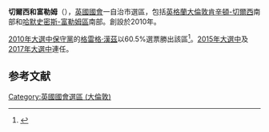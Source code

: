 {{NoteTA
|G1=PoliticiansUK
|1= zh-cn:切尔西; zh-hk:車路士; zh-tw:切爾西;
|2 =zh-cn:富勒姆;zh-hk:富咸;zh-tw:富勒姆;
}}
{{Infobox UK constituency main
 |name        = 切爾西和富勒姆
 |parliament  = uk
 |map1        = ChelseaFulham2007
 |map2        = 
 |map_entity  = 大倫敦
 |map_year    = 
 |map_size    = 200px
 |year        = 2010
 |abolished   = 
 |type        = 自治市鎮
 |previous    = 
 |next        = 
 | population = 105,697（2011年普查）<ref>{{cite web |url=http://neighbourhood.statistics.gov.uk/dissemination/LeadTableView.do?a=7&b=6507813&c=&d=27&e=62&g=6430187&i=1001x1003x1032x1004&o=362&m=0&r=1&s=1422104706393&enc=1&dsFamilyId=2473 |title=Chelsea and Fulham: Usual Resident Population, 2011 |website=Neighbourhood Statistics |publisher=Office for National Statistics |accessdate=21 February 2015 |archive-url=https://web.archive.org/web/20150221194239/http://neighbourhood.statistics.gov.uk/dissemination/LeadTableView.do?a=7&b=6507813&c=&d=27&e=62&g=6430187&i=1001x1003x1032x1004&o=362&m=0&r=1&s=1422104706393&enc=1&dsFamilyId=2473 |archive-date=2015-02-21 |dead-url=yes }}</ref>
 |electorate  = 62,958（2010年12月）<ref>{{cite web 
 |url=http://www.boundarycommissionforengland.org.uk/electoral-figures/electoral-figures.htm 
 |title=Electorate Figures - Boundary Commission for England 
 |date=4 March 2011 
 |work=2011 Electorate Figures 
 |publisher=Boundary Commission for England 
 |accessdate=13 March 2011 
 |deadurl=yes 
 |archiveurl=https://web.archive.org/web/20101106204053/http://www.boundarycommissionforengland.org.uk/electoral-figures/electoral-figures.htm 
 |archivedate=2010-11-06 
 }}</ref>
 |mp          = [[格雷格·汉兹|格雷格·汉兹]]
 |party       = [[保守黨_(英國)|保守黨]]
 |region      = England
 |county      = [[大倫敦|大倫敦]]
 |european    = 
 |elects_howmany =1 
}}
'''切爾西和富勒姆'''（{{lang-en|Chelsea and Fulham}}），[[英國|英國]][[英國國會|國會]]一自治市選區，包括[[英格蘭|英格蘭]][[大倫敦|大倫敦]][[肯辛頓-切爾西|肯辛頓-切爾西]]南部和[[哈默史密斯-富勒姆區|哈默史密斯-富勒姆區]]南部。創設於2010年。

[[2010年英國大選|2010年大選中]][[保守黨_(英國)|保守黨]]的[[格雷格·漢茲|格雷格·漢茲]]以60.5%選票勝出該區<ref name="">{{cite news
|publisher=[[英國廣播公司|英國廣播公司]]
|date=2010年5月7日
|title=Election  2010/Constituency/Chelsea and Fulham
|url=http://news.bbc.co.uk/1/shared/election2010/results/constituency/b01.stm
|accessdate=2010年5月8日
|archive-date=2017年8月23日
|archive-url=https://web.archive.org/web/20170823104832/http://news.bbc.co.uk/1/shared/election2010/results/constituency/b01.stm
|dead-url=no
}}</ref>。[[2015年英國大選|2015年大選中]]及[[2017年英國大選|2017年大選中]]連任。

==参考文献==
<div class="references-small">
<references></references>
</div>

{{DEFAULTSORT:Chelsea and Fulham}}
{{英國國會選區 (倫敦)}}
[[Category:英國國會選區_(大倫敦)|Category:英國國會選區 (大倫敦)]]